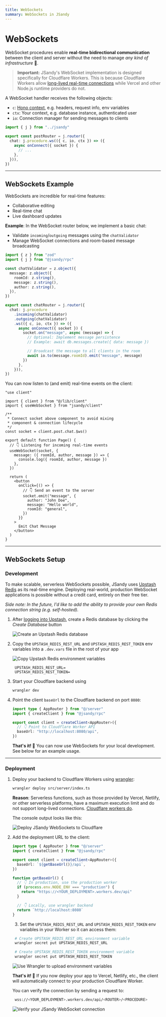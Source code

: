 ```yaml
---
title: WebSockets
summary: WebSockets in JSandy
---
```


# WebSockets

WebSocket procedures enable **real-time bidirectional communication** between the client and server without the need to manage _any kind of infrastructure_ 🥳.

> **Important:** JSandy's WebSocket implementation is designed specifically for Cloudflare Workers. This is because Cloudflare Workers allow [long-lived real-time connections](https://developers.cloudflare.com/workers/runtime-apis/websockets/) while Vercel and other Node.js runtime providers do not.

A WebSocket handler receives the following objects:

- `c`: [Hono context](https://hono.dev/docs/api/context), e.g. headers, request info, env variables
- `ctx`: Your context, e.g. database instance, authenticated user
- `io`: Connection manager for sending messages to clients

```ts {4}
import { j } from "../jsandy"

export const postRouter = j.router({
  chat: j.procedure.ws(({ c, io, ctx }) => ({
    async onConnect({ socket }) {
      // ...
    },
  })),
})
```

---

## WebSockets Example

WebSockets are incredible for real-time features:

- Collaborative editing
- Real-time chat
- Live dashboard updates

**Example**: In the WebSocket router below, we implement a basic chat:

- Validate `incoming`/`outgoing` messages using the `chatValidator`
- Manage WebSocket connections and room-based message broadcasting

```ts server/routers/chat-router.ts /chatValidator/
import { z } from "zod"
import { j } from "@jsandy/rpc"

const chatValidator = z.object({
  message: z.object({
    roomId: z.string(),
    message: z.string(),
    author: z.string(),
  }),
})

export const chatRouter = j.router({
  chat: j.procedure
    .incoming(chatValidator)
    .outgoing(chatValidator)
    .ws(({ c, io, ctx }) => ({
      async onConnect({ socket }) {
        socket.on("message", async (message) => {
          // Optional: Implement message persistence
          // Example: await db.messages.create({ data: message })

          // Broadcast the message to all clients in the room
          await io.to(message.roomId).emit("message", message)
        })
      },
    })),
})
```

You can now listen to (and emit) real-time events on the client:

```tsx app/page.tsx {4,10,13-18,23-28}
"use client"

import { client } from "@/lib/client"
import { useWebSocket } from "jsandy/client"

/**
 * Connect socket above component to avoid mixing
 * component & connection lifecycle
 */
const socket = client.post.chat.$ws()

export default function Page() {
  // 👇 Listening for incoming real-time events
  useWebSocket(socket, {
    message: ({ roomId, author, message }) => {
      console.log({ roomId, author, message })
    },
  })

  return (
    <button
      onClick={() => {
        // 👇 Send an event to the server
        socket.emit("message", {
          author: "John Doe",
          message: "Hello world",
          roomId: "general",
        })
      }}
    >
      Emit Chat Message
    </button>
  )
}
```

---

## WebSockets Setup

### Development

To make scalable, serverless WebSockets possible, JSandy uses [Upstash Redis](https://upstash.com/) as its real-time engine. Deploying real-world, production WebSocket applications is possible without a credit card, entirely on their free tier.

_Side note: In the future, I'd like to add the ability to provide your own Redis connection string (e.g. self-hosted)._

1. After [logging into Upstash](https://upstash.com/), create a Redis database by clicking the _Create Database_ button

   <Frame>
     <Image src="/create-redis-db.png" alt="Create an Upstash Redis database" />
   </Frame>

2. Copy the `UPSTASH_REDIS_REST_URL` and `UPSTASH_REDIS_REST_TOKEN` env variables into a `.dev.vars` file in the root of your app

   <Frame>
     <Image src="/copy-redis-env-variables.png" alt="Copy Upstash Redis environment variables" />
   </Frame>

   ```plaintext .dev.vars
    UPSTASH_REDIS_REST_URL=
    UPSTASH_REDIS_REST_TOKEN=
   ```

3. Start your Cloudflare backend using

   ```bash Terminal
   wrangler dev
   ```

4. Point the client `baseUrl` to the Cloudflare backend on port `8080`:

   ```ts {5-6}
   import type { AppRouter } from "@/server"
   import { createClient } from "@jsandy/rpc"

   export const client = createClient<AppRouter>({
     // 👇 Point to Cloudflare Worker API
     baseUrl: "http://localhost:8080/api",
   })
   ```

   **That's it! 🎉** You can now use WebSockets for your local development. See below for an example usage.

---

### Deployment

1. Deploy your backend to Cloudflare Workers using [wrangler](https://developers.cloudflare.com/workers/wrangler/):

   ```bash Terminal
   wrangler deploy src/server/index.ts
   ```

   **Reason**: Serverless functions, such as those provided by Vercel, Netlify, or other serverless platforms, have a maximum execution limit and do not support long-lived connections. [Cloudflare workers do](https://developers.cloudflare.com/workers/runtime-apis/websockets/).

   The console output looks like this:

   <Frame>
     <Image src="/cf-deployment-url.png" alt="Deploy JSandy WebSockets to Cloudflare" />
   </Frame>

2. Add the deployment URL to the client:

   ```ts lib/client.ts {5,8-16}
   import type { AppRouter } from "@/server"
   import { createClient } from "@jsandy/rpc"

   export const client = createClient<AppRouter>({
     baseUrl: `${getBaseUrl()}/api`,
   })

   function getBaseUrl() {
     // 👇 In production, use the production worker
     if (process.env.NODE_ENV === "production") {
       return "https://<YOUR_DEPLOYMENT>.workers.dev/api"
     }

     // 👇 Locally, use wrangler backend
     return `http://localhost:8080`
   }
   ```

   3. Set the `UPSTASH_REDIS_REST_URL` and `UPSTASH_REDIS_REST_TOKEN` env variables in your Worker so it can access them:

   ```bash Terminal
    # Create UPSTASH_REDIS_REST_URL environment variable
    wrangler secret put UPSTASH_REDIS_REST_URL

    # Create UPSTASH_REDIS_REST_TOKEN environment variable
    wrangler secret put UPSTASH_REDIS_REST_TOKEN
   ```

   <Frame>
     <Image src="/wrangler-secret-put.png" alt="Use Wrangler to upload environment variables" />
   </Frame>

   **That's it! 🎉** If you now deploy your app to Vercel, Netlify, etc., the client will automatically connect to your production Cloudflare Worker.

   You can verify the connection by sending a request to:

   ```bash
    wss://<YOUR_DEPLOYMENT>.workers.dev/api/<ROUTER>/<PROCEDURE>
   ```

   <Frame>
     <Image src="/verify-ws-connection.png" alt="Verify your JSandy WebSocket connection" />
   </Frame>

